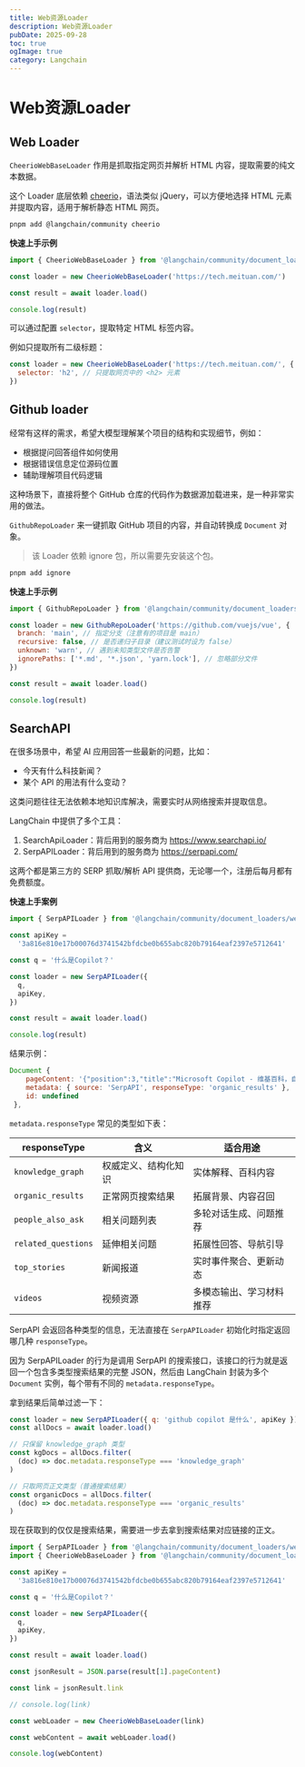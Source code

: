 ```yaml
---
title: Web资源Loader
description: Web资源Loader
pubDate: 2025-09-28
toc: true
ogImage: true
category: Langchain
---
```


# Web资源Loader

## Web Loader

`CheerioWebBaseLoader` 作用是抓取指定网页并解析 HTML 内容，提取需要的纯文本数据。

这个 Loader 底层依赖 [cheerio](https://cheerio.js.org/)，语法类似 jQuery，可以方便地选择 HTML 元素并提取内容，适用于解析静态 HTML 网页。

```bash
pnpm add @langchain/community cheerio
```

**快速上手示例**

```js
import { CheerioWebBaseLoader } from '@langchain/community/document_loaders/web/cheerio'

const loader = new CheerioWebBaseLoader('https://tech.meituan.com/')

const result = await loader.load()

console.log(result)
```

可以通过配置 `selector`，提取特定 HTML 标签内容。

例如只提取所有二级标题：

```js
const loader = new CheerioWebBaseLoader('https://tech.meituan.com/', {
  selector: 'h2', // 只提取网页中的 <h2> 元素
})
```

## Github loader

经常有这样的需求，希望大模型理解某个项目的结构和实现细节，例如：

- 根据提问回答组件如何使用
- 根据错误信息定位源码位置
- 辅助理解项目代码逻辑

这种场景下，直接将整个 GitHub 仓库的代码作为数据源加载进来，是一种非常实用的做法。

`GithubRepoLoader` 来一键抓取 GitHub 项目的内容，并自动转换成 `Document` 对象。

> 该 Loader 依赖 ignore 包，所以需要先安装这个包。

```bash
pnpm add ignore
```

**快速上手示例**

```js
import { GithubRepoLoader } from '@langchain/community/document_loaders/web/github'

const loader = new GithubRepoLoader('https://github.com/vuejs/vue', {
  branch: 'main', // 指定分支（注意有的项目是 main）
  recursive: false, // 是否递归子目录（建议测试时设为 false）
  unknown: 'warn', // 遇到未知类型文件是否告警
  ignorePaths: ['*.md', '*.json', 'yarn.lock'], // 忽略部分文件
})

const result = await loader.load()

console.log(result)
```

## SearchAPI

在很多场景中，希望 AI 应用回答一些最新的问题，比如：

- 今天有什么科技新闻？
- 某个 API 的用法有什么变动？

这类问题往往无法依赖本地知识库解决，需要实时从网络搜索并提取信息。

LangChain 中提供了多个工具：

1. SearchApiLoader：背后用到的服务商为 https://www.searchapi.io/
2. SerpAPILoader：背后用到的服务商为 https://serpapi.com/

这两个都是第三方的 SERP 抓取/解析 API 提供商，无论哪一个，注册后每月都有免费额度。

**快速上手案例**

```js
import { SerpAPILoader } from '@langchain/community/document_loaders/web/serpapi'

const apiKey =
  '3a816e810e17b00076d3741542bfdcbe0b655abc820b79164eaf2397e5712641'

const q = '什么是Copilot？'

const loader = new SerpAPILoader({
  q,
  apiKey,
})

const result = await loader.load()

console.log(result)
```

结果示例：

```js
Document {
    pageContent: '{"position":3,"title":"Microsoft Copilot - 维基百科，自由的百科全书","link":"https://zh.wikipedia.org/zh-hans/Microsoft_Copilot","redirect_link":"https://www.google.com/url?sa=t&source=web&rct=j&opi=89978449&url=https://zh.wikipedia.org/zh-hans/Microsoft_Copilot&ved=2ahUKEwj119iQoYyPAxUbQkEAHfXxGHQQFnoECB0QAQ","displayed_link":"https://zh.wikipedia.org › zh-hans","favicon":"https://serpapi.com/searches/689edd28e396eb9df8d729b3/images/5b60cc0865d240ae4182a4285f2cc79bf636de7c82bdc214e8ff7938fe4e383a.png","snippet":"Microsoft Copilot是由微软开发的基于大型语言模型的聊天机器人，于2023年2月7日推出。 它被视为Cortana的后继产品。 Microsoft Copilot在Microsoft Bing和Microsoft Edge ...","source":"维基百科"}',
    metadata: { source: 'SerpAPI', responseType: 'organic_results' },
    id: undefined
 },
```

`metadata.responseType` 常见的类型如下表：

| responseType        | 含义                 | 适合用途                 |
| ------------------- | -------------------- | ------------------------ |
| `knowledge_graph`   | 权威定义、结构化知识 | 实体解释、百科内容       |
| `organic_results`   | 正常网页搜索结果     | 拓展背景、内容召回       |
| `people_also_ask`   | 相关问题列表         | 多轮对话生成、问题推荐   |
| `related_questions` | 延伸相关问题         | 拓展性回答、导航引导     |
| `top_stories`       | 新闻报道             | 实时事件聚合、更新动态   |
| `videos`            | 视频资源             | 多模态输出、学习材料推荐 |

SerpAPI 会返回各种类型的信息，无法直接在 `SerpAPILoader` 初始化时指定返回哪几种 `responseType`。

因为 SerpAPILoader 的行为是调用 SerpAPI 的搜索接口，该接口的行为就是返回一个包含多类型搜索结果的完整 JSON，然后由 LangChain 封装为多个 `Document` 实例，每个带有不同的 `metadata.responseType`。

拿到结果后简单过滤一下：

```js
const loader = new SerpAPILoader({ q: 'github copilot 是什么', apiKey })
const allDocs = await loader.load()

// 只保留 knowledge_graph 类型
const kgDocs = allDocs.filter(
  (doc) => doc.metadata.responseType === 'knowledge_graph'
)

// 只取网页正文类型（普通搜索结果）
const organicDocs = allDocs.filter(
  (doc) => doc.metadata.responseType === 'organic_results'
)
```

现在获取到的仅仅是搜索结果，需要进一步去拿到搜索结果对应链接的正文。

```js
import { SerpAPILoader } from '@langchain/community/document_loaders/web/serpapi'
import { CheerioWebBaseLoader } from '@langchain/community/document_loaders/web/cheerio'

const apiKey =
  '3a816e810e17b00076d3741542bfdcbe0b655abc820b79164eaf2397e5712641'

const q = '什么是Copilot？'

const loader = new SerpAPILoader({
  q,
  apiKey,
})

const result = await loader.load()

const jsonResult = JSON.parse(result[1].pageContent)

const link = jsonResult.link

// console.log(link)

const webLoader = new CheerioWebBaseLoader(link)

const webContent = await webLoader.load()

console.log(webContent)
```
